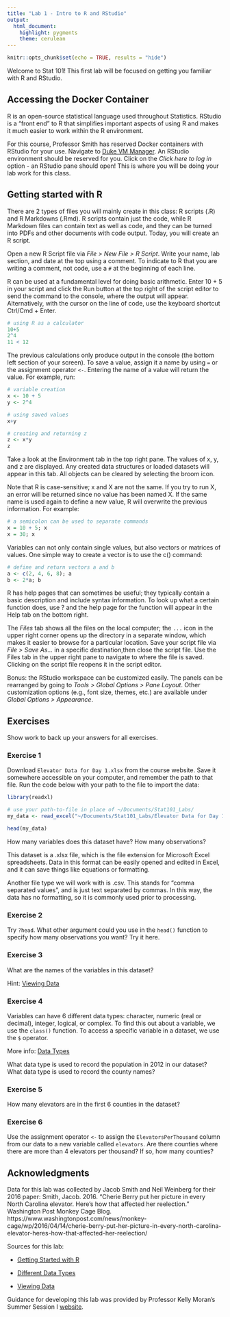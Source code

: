```yaml
---
title: "Lab 1 - Intro to R and RStudio"
output: 
  html_document:
    highlight: pygments
    theme: cerulean
---
```


```r
knitr::opts_chunk$set(echo = TRUE, results = "hide")
```

Welcome to Stat 101! This first lab will be focused on getting you familiar with R and RStudio.

## Accessing the Docker Container

R is an open-source statistical language used throughout Statistics. RStudio is a “front end” to R that simplifies important aspects of using R and makes it much easier to work within the R environment.

For this course, Professor Smith has reserved Docker containers with RStudio for your use. Navigate to [Duke VM Manager](https://vm-manage.oit.duke.edu). An RStudio environment should be reserved for you. Click on the *Click here to log in* option - an RStudio pane should open! This is where you will be doing your lab work for this class.

## Getting started with R

There are 2 types of files you will mainly create in this class: R scripts (.R) and R Markdowns (.Rmd). R scripts contain just the code, while R Markdown files can contain text as well as code, and they can be turned into PDFs and other documents with code output. Today, you will create an R script.

Open a new R Script file via *File > New File > R Script*. Write your name, lab section, and date at the top using a comment. To indicate to R that you are writing a comment, not code, use a `#` at the beginning of each line.

R can be used at a fundamental level for doing basic arithmetic. Enter 10 + 5 in your script and click the Run button at the top right of the script editor to send the command to the console, where the output will appear. Alternatively, with the cursor on the line of code, use the keyboard shortcut Ctrl/Cmd + Enter. 

```r
# using R as a calculator
10+5
2^4
11 < 12
```

The previous calculations only produce output in the console (the bottom left section of your screen). To save a value, assign it a name by using `=` or the assignment operator `<-`. Entering the name of a value will return the value. For example, run:

```r
# variable creation
x <- 10 + 5
y <- 2^4

# using saved values
x+y

# creating and returning z
z <- x*y
z
```

Take a look at the Environment tab in the top right pane. The values of x, y, and z are displayed. Any created data structures or loaded datasets will appear in this tab. All objects can be cleared by selecting the broom icon.

Note that R is case-sensitive; x and X are not the same. If you try to run X, an error will be returned since no value has been named X. If the same name is used again to define a new value, R will overwrite the previous information. For example:

```r
# a semicolon can be used to separate commands
x = 10 + 5; x 
x = 30; x
```

Variables can not only contain single values, but also vectors or matrices of values. One simple way to create a vector is to use the c() command:

```r
# define and return vectors a and b
a <- c(2, 4, 6, 8); a 
b <- 2*a; b
```

R has help pages that can sometimes be useful; they typically contain a basic description and include syntax information. To look up what a certain function does, use ? and the help page for the function will appear in the Help tab on the bottom right.

The *Files* tab shows all the files on the local computer; the `...` icon in the upper right corner opens up the directory in a separate window, which makes it easier to browse for a particular location. Save your script file via *File > Save As...* in a specific destination,then close the script file. Use the Files tab in the upper right pane to navigate to where the file is saved. Clicking on the script file reopens it in the script editor.

Bonus: the RStudio workspace can be customized easily. The panels can be rearranged by going to *Tools > Global Options > Pane Layout*. Other customization options (e.g., font size, themes, etc.) are available under *Global Options > Appearance*.

## Exercises

Show work to back up your answers for all exercises.

### Exercise 1
Download `Elevator Data for Day 1.xlsx` from the course website. Save it somewhere accessible on your computer, and remember the path to that file. Run the code below with your path to the file to import the data:

```r
library(readxl)

# use your path-to-file in place of ~/Documents/Stat101_Labs/
my_data <- read_excel("~/Documents/Stat101_Labs/Elevator Data for Day 1.xlsx")

head(my_data)
```

How many variables does this dataset have? How many observations?

This dataset is a .xlsx file, which is the file extension for Microsoft Excel spreadsheets. Data in this format can be easily opened and edited in Excel, and it can save things like equations or formatting.

Another file type we will work with is .csv. This stands for "comma separated values", and is just text separated by commas. In this way, the data has no formatting, so it is commonly used prior to processing.

### Exercise 2

Try `?head`. What other argument could you use in the `head()` function to specify how many observations you want? Try it here.

### Exercise 3

What are the names of the variables in this dataset?

Hint: [Viewing Data](https://www.statmethods.net/input/contents.html)

### Exercise 4

Variables can have 6 different data types: character, numeric (real or decimal), integer, logical, or complex. To find this out about a variable, we use the `class()` function. To access a specific variable in a dataset, we use the `$` operator. 

More info: [Data Types](https://www.statmethods.net/input/datatypes.html)

What data type is used to record the population in 2012 in our dataset? What data type is used to record the county names?

### Exercise 5

How many elevators are in the first 6 counties in the dataset?

### Exercise 6

Use the assignment operator `<-` to assign the `ElevatorsPerThousand` column from our data to a new variable called `elevators`. Are there counties where there are more than 4 elevators per thousand? If so, how many counties?

## Acknowledgments

Data for this lab was collected by Jacob Smith and Neil Weinberg for their 2016 paper: 
Smith, Jacob. 2016. “Cherie Berry put her picture in every North Carolina elevator. Here’s 	how that affected her reelection.” Washington Post Monkey Cage Blog. https://www.washingtonpost.com/news/monkey-cage/wp/2016/04/14/cherie-berry-put-her-picture-in-every-north-carolina-elevator-heres-how-that-affected-her-reelection/ 

Sources for this lab:

- [Getting Started with R](https://github.com/OI-Biostat/oi_biostat_labs/blob/master/00_getting_started/00_intro_to_R.pdf)

- [Different Data Types](https://www.statmethods.net/input/datatypes.html)

- [Viewing Data](https://www.statmethods.net/input/contents.html)

Guidance for developing this lab was provided by Professor Kelly Moran's Summer Session I [website](https://kelrenmor.github.io/STA101-002/).
